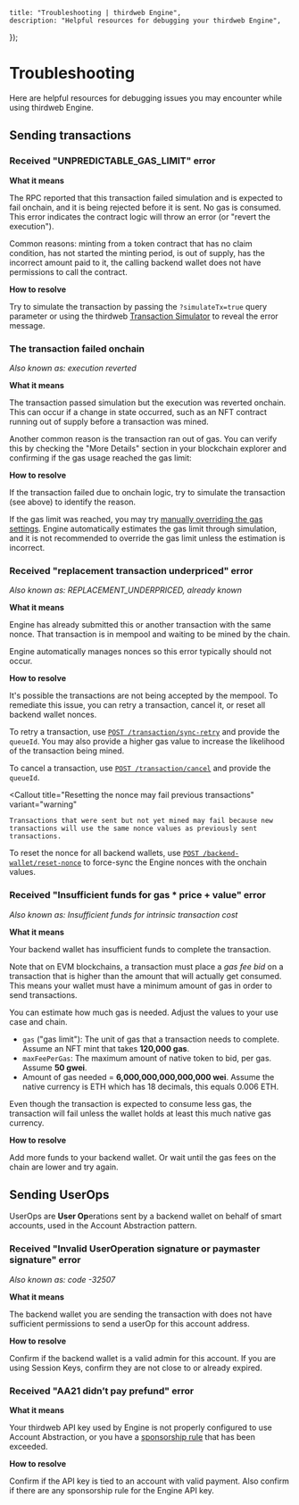 
	title: "Troubleshooting | thirdweb Engine",
	description: "Helpful resources for debugging your thirdweb Engine",
});

# Troubleshooting

Here are helpful resources for debugging issues you may encounter while using thirdweb Engine.

## Sending transactions

### Received "UNPREDICTABLE_GAS_LIMIT" error

**What it means**

The RPC reported that this transaction failed simulation and is expected to fail onchain, and it is being rejected before it is sent. No gas is consumed. This error indicates the contract logic will throw an error (or "revert the execution").

Common reasons: minting from a token contract that has no claim condition, has not started the minting period, is out of supply, has the incorrect amount paid to it, the calling backend wallet does not have permissions to call the contract.

**How to resolve**

Try to simulate the transaction by passing the `?simulateTx=true` query parameter or using the thirdweb [Transaction Simulator](https://thirdweb.com/tools/transaction-simulator) to reveal the error message. 

### The transaction failed onchain

*Also known as: execution reverted*

**What it means**

The transaction passed simulation but the execution was reverted onchain. This can occur if a change in state occurred, such as an NFT contract running out of supply before a transaction was mined.

Another common reason is the transaction ran out of gas. You can verify this by checking the "More Details" section in your blockchain explorer and confirming if the gas usage reached the gas limit:

<DocImage
	src={OutOfGasImage}
	alt="Out of gas"
	className="max-w-[500px] mx-auto"
/>

**How to resolve**

If the transaction failed due to onchain logic, try to simulate the transaction (see above) to identify the reason.

If the gas limit was reached, you may try [manually overriding the gas settings](https://portal.thirdweb.com/engine/v2/features/contracts#override-gas-settings). Engine automatically estimates the gas limit through simulation, and it is not recommended to override the gas limit unless the estimation is incorrect.

### Received "replacement transaction underpriced" error

*Also known as: REPLACEMENT_UNDERPRICED, already known*

**What it means**

Engine has already submitted this or another transaction with the same nonce. That transaction is in mempool and waiting to be mined by the chain.

Engine automatically manages nonces so this error typically should not occur.

**How to resolve**

It's possible the transactions are not being accepted by the mempool. To remediate this issue, you can retry a transaction, cancel it, or reset all backend wallet nonces.

To retry a transaction, use [`POST /transaction/sync-retry`](https://thirdweb-engine.apidocumentation.com/reference#tag/transaction/POST/transaction/sync-retry) and provide the `queueId`. You may also provide a higher gas value to increase the likelihood of the transaction being mined.

To cancel a transaction, use [`POST /transaction/cancel`](https://thirdweb-engine.apidocumentation.com/reference#tag/transaction/POST/transaction/cancel) and provide the `queueId`.


<Callout
    title="Resetting the nonce may fail previous transactions"
	variant="warning"
>
    Transactions that were sent but not yet mined may fail because new transactions will use the same nonce values as previously sent transactions.
</Callout>

To reset the nonce for all backend wallets, use [`POST /backend-wallet/reset-nonce`](https://thirdweb-engine.apidocumentation.com/reference#tag/backend-wallet/POST/backend-wallet/reset-nonces) to force-sync the Engine nonces with the onchain values.

### Received "Insufficient funds for gas * price + value" error

*Also known as: Insufficient funds for intrinsic transaction cost*

**What it means**

Your backend wallet has insufficient funds to complete the transaction.

Note that on EVM blockchains, a transaction must place a *gas fee bid* on a transaction that is higher than the amount that will actually get consumed. This means your wallet must have a minimum amount of gas in order to send transactions.

You can estimate how much gas is needed. Adjust the values to your use case and chain.
- `gas` ("gas limit"): The unit of gas that a transaction needs to complete. Assume an NFT mint that takes **120,000 gas**.
- `maxFeePerGas`: The maximum amount of native token to bid, per gas. Assume **50 gwei**.
- Amount of gas needed = **6,000,000,000,000,000 wei**. Assume the native currency is ETH which has 18 decimals, this equals 0.006 ETH.

Even though the transaction is expected to consume less gas, the transaction will fail unless the wallet holds at least this much native gas currency.

**How to resolve**

Add more funds to your backend wallet. Or wait until the gas fees on the chain are lower and try again.

## Sending UserOps

UserOps are **User Op**erations sent by a backend wallet on behalf of smart accounts, used in the Account Abstraction pattern.

### Received "Invalid UserOperation signature or paymaster signature" error

*Also known as: code -32507*

**What it means**

The backend wallet you are sending the transaction with does not have sufficient permissions to send a userOp for this account address.

**How to resolve**

Confirm if the backend wallet is a valid admin for this account.
If you are using Session Keys, confirm they are not close to or already expired.

### Received "AA21 didn’t pay prefund" error

**What it means**

Your thirdweb API key used by Engine is not properly configured to use Account Abstraction, or you have a [sponsorship rule](https://portal.thirdweb.com/connect/account-abstraction/sponsorship-rules) that has been exceeded. 

**How to resolve**

Confirm if the API key is tied to an account with valid payment. Also confirm if there are any sponsorship rule for the Engine API key.
